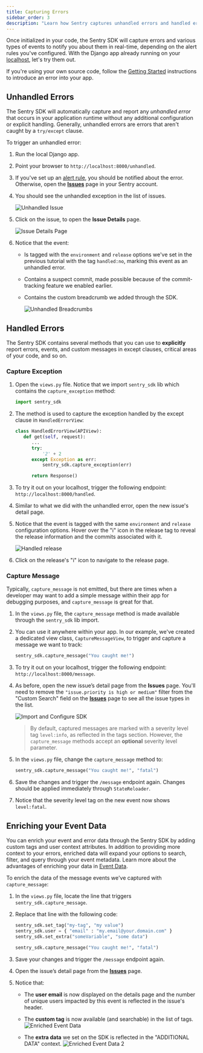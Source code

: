 ```yaml
---
title: Capturing Errors
sidebar_order: 3
description: "Learn how Sentry captures unhandled errors and handled errors to enrich your event data."
---
```


Once initialized in your code, the Sentry SDK will capture errors and various types of events to notify you about them in real-time, depending on the alert rules you've configured. With the Django app already running on your [localhost](http://localhost:8000/), let's try them out.

<Alert>

If you're using your own source code, follow the [Getting Started](/platforms/python/integrations/django/) instructions to introduce an error into your app.

</Alert>

## Unhandled Errors

The Sentry SDK will automatically capture and report any _unhandled error_ that occurs in your application runtime without any additional configuration or explicit handling. Generally, unhandled errors are errors that aren't caught by a `try/except` clause.

To trigger an unhandled error:

1. Run the local Django app.

2. Point your browser to `http://localhost:8000/unhandled`.

2. If you've set up an [alert rule](/product/alerts/create-alerts/), you should be notified about the error. Otherwise, open the [**Issues**](https://sentry.io/orgredirect/organizations/:orgslug/issues/) page in your Sentry account.

3. You should see the unhandled exception in the list of issues.

   ![Unhandled Issue](./img/unhandled_issue.png)

4. Click on the issue, to open the **Issue Details** page.

   ![Issue Details Page](./img/error_with_all_tags.png)

5. Notice that the event:

   - Is tagged with the `environment` and `release` options we've set in the previous tutorial with the tag `handled:no`, marking this event as an unhandled error.
   - Contains a suspect commit, made possible because of the commit-tracking feature we enabled earlier.
   - Contains the custom breadcrumb we added through the SDK.

     ![Unhandled Breadcrumbs](./img/unhandled_issue_breadcrumbs.png)

## Handled Errors

The Sentry SDK contains several methods that you can use to **explicitly** report errors, events, and custom messages in except clauses, critical areas of your code, and so on.

### Capture Exception

1. Open the `views.py` file. Notice that we import `sentry_sdk` lib which contains the `capture_exception` method:

   ```python {filename: myapp/views.py}
   import sentry_sdk
   ```

2. The method is used to capture the exception handled by the except clause in `HandledErrorView`:

   ```python {filename: myapp/views.py}
   class HandledErrorView(APIView):
      def get(self, request):
         ...
         try:
             '2' + 2
         except Exception as err:
             sentry_sdk.capture_exception(err)

         return Response()
   ```

3. To try it out on your localhost, trigger the following endpoint: `http://localhost:8000/handled`.

4. Similar to what we did with the unhandled error, open the new issue's detail page.

5. Notice that the event is tagged with the same `environment` and `release` configuration options. Hover over the "i" icon in the release tag to reveal the release information and the commits associated with it.

   ![Handled release](./img/handled_release.png)

6. Click on the release's "i" icon to navigate to the release page.

### Capture Message

Typically, `capture_message` is not emitted, but there are times when a developer may want to add a simple message within their app for debugging purposes, and `capture_message` is great for that.

1. In the `views.py` file, the `capture_message` method is made available through the `sentry_sdk` lib import.

2. You can use it anywhere within your app. In our example, we've created a dedicated view class, `CaptureMessageView`, to trigger and capture a message we want to track:

   ```python {filename: myapp/views.py}
   sentry_sdk.capture_message("You caught me!")
   ```

3. To try it out on your localhost, trigger the following endpoint: `http://localhost:8000/message`.

4. As before, open the new issue’s detail page from the **Issues** page.
   <Alert>
      You'll need to remove the `"issue.priority is high or medium"` filter from the "Custom Search" field on the [**Issues**](https://sentry.io/orgredirect/organizations/:orgslug/issues/) page to see all the issue types in the list.
   </Alert>


   ![Import and Configure SDK](./img/capture_message.png)

   > By default, captured messages are marked with a severity level tag `level:info`, as reflected in the tags section. However, the `capture_message` methods accept an **optional** severity level parameter.

5. In the `views.py` file, change the `capture_message` method to:

   ```python {filename: myapp/views.py}
   sentry_sdk.capture_message("You caught me!", "fatal")
   ```

6. Save the changes and trigger the `/message` endpoint again. Changes should be applied immediately through `StateReloader`.

7. Notice that the severity level tag on the new event now shows `level:fatal`.

## Enriching your Event Data

You can enrich your event and error data through the Sentry SDK by adding custom tags and user context attributes. In addition to providing more context to your errors, enriched data will expand your options to search, filter, and query through your event metadata. Learn more about the advantages of enriching your data in [Event Data](/product/sentry-basics/enrich-data/).

To enrich the data of the message events we've captured with `capture_message`:

1. In the `views.py` file, locate the line that triggers `sentry_sdk.capture_message`.

2. Replace that line with the following code:

   ```python {filename: myapp/views.py}
   sentry_sdk.set_tag("my-tag", "my value")
   sentry_sdk.user = { "email" : "my.email@your.domain.com" }
   sentry_sdk.set_extra("someVariable", "some data")

   sentry_sdk.capture_message("You caught me!", "fatal")
   ```

3. Save your changes and trigger the `/message` endpoint again.

4. Open the issue’s detail page from the [**Issues**](https://sentry.io/orgredirect/organizations/:orgslug/issues/) page.

5. Notice that:

   - The **user email** is now displayed on the details page and the number of unique users impacted by this event is reflected in the issue's header.
   - The **custom tag** is now available (and searchable) in the list of tags.
     ![Enriched Event Data](./img/enriched_data_1.png)

   - The **extra data** we set on the SDK is reflected in the "ADDITIONAL DATA" context.
     ![Enriched Event Data 2](./img/enriched_data_2.png)
